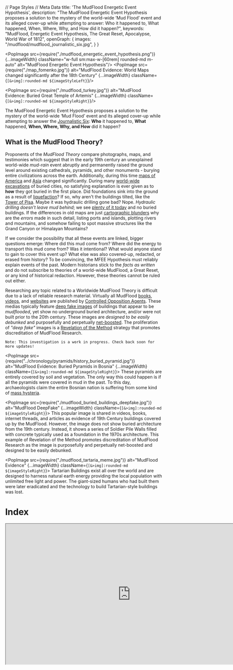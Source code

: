 // Page Styles
// Meta Data
    title: 'The MudFlood Energetic Event Hypothesis',
    description: "The MudFlood Energetic Event Hypothesis proposes a solution to the mystery of the world-wide ‘Mud Flood’ event and its alleged cover-up while attempting to answer: Who it happened to, What happened, When, Where, Why, and How did it happen?",
    keywords: "MudFlood, Energetic Event Hypothesis, The Great Reset, Apocalypse, World War of 1812",
    openGraph: {
        images: "/mudflood/mudflood_journalistic_six.jpg",
    }
}


<PopImage src={require("./mudflood_energetic_event_hypothesis.png")}
          {...imageWidth}
          className="w-full sm:max-w-[60rem] rounded-md m-auto"
          alt="MudFlood Energetic Event Hypothesis"/>
<PopImage src={require("./map_fomenko.jpg")}
          alt="MudFlood Evidence: World Maps changed significantly after the 18th Century"
          {...imageWidth}
          className={`[&>img]:rounded-md ${imageStyleLeft}`}/>

<PopImage src={require("./mudflood_turkey.jpg")}
          alt="MudFlood Evidence: Buried Great Temple of Artemis"
          {...imageWidth}
          className={`[&>img]:rounded-md ${imageStyleRight}`}/>

The MudFlood Energetic Event Hypothesis proposes a solution to the mystery of the world-wide ‘Mud Flood’ event and its
alleged cover-up while attempting to answer
the [Journalistic Six](https://www.sessionlab.com/methods/the-journalistic-six):
**Who** it happened to, **What** happened, **When, Where, Why, **and** How** did it happen?

## What is the MudFlood Theory?

Proponents of the *MudFlood Theory* compare photographs, maps, and testimonies which suggest that in the early 19th
century an unexplained world-wide *mud-rain* event abruptly and permanently raised the ground level around existing
cathedrals, pyramids, and other monuments - burying entire civilizations across the earth. Additionally, during this
time [maps of America](https://www.amazon.com/Issues-Maps-18th-century-History/dp/1549802968)
and [Asia](https://en.wikipedia.org/wiki/Tartary) changed significantly. During
many [world-wide excavations](https://www.sciencefocus.com/planet-earth/why-do-we-have-to-dig-so-deep-to-uncover-ancient-ruins/)
of buried cities, no satisfying explanation is ever given as to **how** they got buried in the first place.
Did foundations sink into the ground as a result of [liquefaction](https://www.scienceworld.ca/resource/liquefaction/)?
If
so, why aren't the buildings tilted, like the
[Tower of Pisa](https://www.history.com/news/why-does-the-leaning-tower-of-pisa-lean).
Maybe it was hydraulic drilling gone bad? Nope. *Hydraulic drilling doesn't leave mud behind*; we
see [plenty of it today](https://www.cbsnews.com/news/colorado-floods-spur-fracking-concerns/)
and no buried buildings. If the differences in old maps are
just [cartographic blunders](https://www.swanngalleries.com/news/maps-and-atlases/2015/05/a-famous-cartographic-blunder-the-island-of-california/)
why are the *errors* made in such detail, listing ports and islands, plotting rivers and mountains, and somehow failing
to spot massive structures like the Grand Canyon or Himalayan Mountains?

If we consider the possibility that all these events are linked, bigger questions emerge:
Where did this mud come from? Where did the energy to transport this mud come from? Was it
intentional? What would anyone stand to gain to cover this event up? What else was also covered-up, redacted, or erased
from history? To be convincing, the MFEE Hypothesis must reliably explain events of the past. Modern historians stick to
the *facts as written* and do not subscribe to theories of a world-wide MudFlood, a Great Reset, or any kind of
historical redaction. However, these theories cannot be ruled out either.

Researching any topic related to a Worldwide MudFlood Theory is difficult due to a lack of reliable research material.
Virtually all MudFlood
[books](https://www.amazon.com/gp/product/B07RV48YMN/ref=ppx_yo_dt_b_search_asin_title?ie=UTF8&psc=1),
[videos](https://www.youtube.com/watch?v=1dYfT2ccNNQ),
and [websites](https://stolenhistory.net/threads/mud-flood-dirt-rain-and-the-story-of-the-buried-buildings.25/)
are published by [Controlled Opposition Agents](https://www.quora.com/What-is-a-controlled-opposition).
These medias typically feature [deep fake images](https://en.wikipedia.org/wiki/Deepfake) of buildings that appear to be
*mudflooded*, yet show no underground buried architecture, and/or were not built prior to the 20th century.
These images are *designed to be easily debunked* and purposefully and
perpetually [net-boosted](https://www.meetcortex.com/blog/instagram-changes-algorithm-for-2018). The proliferation of
*"deep fake"* images is a [Revelation of the Method](https://www.counterpunch.org/2022/04/29/revelation-of-the-method/)
strategy that promotes discreditation of MudFlood Research.

```
Note: This investigation is a work in progress. Check back soon for more updates!
```

<PopImage src={require("../chronology/pyramids/history_buried_pyramid.jpg")}
          alt="MudFlood Evidence: Buried Pyramids in Bosnia"
          {...imageWidth}
          className={`[&>img]:rounded-md ${imageStyleRight}`}>
    These pyramids are entirely covered by soil and vegetation. The only way this could happen is if all the pyramids
    were
    covered in mud in the past. To this day, archaeologists claim the entire Bosnian nation is suffering from some kind
    of [mass hysteria](https://en.wikipedia.org/wiki/Bosnian_pyramid_claims).
</PopImage>

<PopImage src={require("./mudflood_buried_buildings_deepfake.jpg")}
          alt="MudFlood DeepFake"
          {...imageWidth}
          className={`[&>img]:rounded-md ${imageStyleRight}`}>
    This popular image is shared in videos, books, internet threads, and articles as evidence of 19th Century buildings
    covered up by the MudFlood.
    However, the image does not show buried architecture from the 19th century. Instead, it shows a series of
    Soldier Pile Walls filled with concrete typically used as a foundation in the 1970s architecture.
    This example of Revelation of the Method promotes discreditation of MudFlood Research as the image
    is purposefully and perpetually net-boosted and designed to be easily debunked.
</PopImage>

<PopImage src={require("./mudflood_tartaria_meme.jpg")}
          alt="MudFlood Evidence"
          {...imageWidth}
          className={`[&>img]:rounded-md ${imageStyleRight}`}>
    Tartarian Buildings exist all over the world and are designed to harness natural earth energy
    providing the local population with unlimited free light and power.
    The giant-sized humans who had built them were later eradicated and the technology to build Tartarian-style
    buildings
    was lost.
</PopImage>

<h1 className="no-index">Index</h1>
<DynamicIndex></DynamicIndex>

<iframe width="800" height="450" src="https://www.youtube.com/embed/1dYfT2ccNNQ"
        title="Exploring the MudFlood -- Autodidactic"
        allow="accelerometer; autoplay; clipboard-write; encrypted-media; gyroscope; picture-in-picture; web-share"
        allowFullScreen
        className="m-auto max-w-full"/>

# Hypothesis

<PopImage src={require("./blood_rain2.jpg")} alt="MudFlood Evidence: Bloodrain Paintings"
          {...imageWidth}
          className={`[&>img]:rounded-md ${imageStyleLeft}`}/>

The collection of memories known as the “MudFlood” may have come from a series of catastrophic events that occurred
after the World War of 1812 when strategic positions on the Earth were targeted by
large-scale [Directed Energy Weapons](https://en.wikipedia.org/wiki/Laser_weapon)
built by humans inhabiting the planet Mars. This assault
targeted [Napoleon’s Army](https://en.wikipedia.org/wiki/French_invasion_of_Russia#Losses)
as well as all French Colonies and Allies of
the [Jesuit Empire](https://en.wikipedia.org/wiki/Society_of_Jesus#Expansion). Also targeted was the Empire’s
old enemy - the recently fallen [Rus-Tartarian Empire](https://chronologia.org/en/how_it_was/08.html). This
attack resulted in
a [genocide of 75% of all life on Earth](https://www.amazon.com/Heaven-Bearers-Great-Reset-Flood/dp/B089M41X8R)
and allowed the humans on Mars to repopulate Earth cities, redact history, religion, science, and language, and impose a
system of control on the survivors that lasts to this day.

By discerning the complete scope of possibilities of a [redacted](https://en.wikipedia.org/wiki/Phantom_time_hypothesis)
human historical record - by identifying biases inscribed by those who would benefit from bias, then a singular,
eclectic world history should emerge, *linking events by causality*, telling us where we all came from and how things
may have led up to the disturbing MudFlood Event.

<PopImage src={require("./mudflood_buried_buildings7.jpg")} alt="MudFlood Evidence: Buried City Architecture"
          {...imageWidth}
          className={`[&>img]:rounded-md ${imageStyleRight}`}/>

# Dependent Proofs & Concepts

A typical [Conspiracy Theory](https://en.wikipedia.org/wiki/Conspiracy_theory), *a.k.a. A Canceling Hypothesis*, will
posit the _lack_ of proof supporting a theory as a conspiracy in itself. The MudFlood Energetic Event Hypothesis is not
a Conspiracy Theory, as it relies on well known and verifiable proofs, even if such evidence is considered “debunked” by
the *popular* science establishment who remains unwilling or unable to investigate these topics deductively to this day.

We start off this investigation with a simple Question: Why would somebody purposefully redact history? The answer is:
**The ability to redact the past gives people in the present control of the future.** Those who deprive us of the
lessons of our past, can force us to repeat our mistakes - War, Famine, and Genocide - benefiting from a predictable
outcome that leaves them in charge when the dust settles.

Deductive logic demands the consideration of all possibilities, and _any_ phenomena may have multiple possible
explanations. For example, a dendritic path carved by water can appear identical to one cut instantly by electricity in
the lab. A petrification of a tree or animal that appears to have occurred over millions or billions of years can also
be [reproduced instantaneously in a lab](https://www.electricuniverse.info/electrical-scarring/) by a focused high
amplitude electric discharge. Citing
the [consensus explanation](https://en.wikipedia.org/wiki/Scientific_consensus#Politicization_of_science) does not
“debunk” the alternate one.

Here are a list of **verifiable concepts** this hypothesis relies on:

## The Phantom Time Hypothesis

<PopImage src={require("./../chronology/fomenko_new_chronology.jpg")} alt="Phantom Time Hypothesis" width={450}
          height={300}
          {...imageWidth}
          className={`[&>img]:rounded-md ${imageStyleLeft}`}/>

by Heribert Illig was published in 1991 and asserted that the Anno Domini dating system was fabricated by Jesuits
retroactively adding in a ‘phantom’ millennium of a thousand years to the timeline starting in the special year of
*AD1053*. Numerous authors such as Immanuel Velikovsky and [Anatoly Fomenko](https://chronologia.org/en) have
academically challenged the chronology of Scaligarian history. Both Catholics like St Jerome and Protestants like Joseph
Scaliger are accused of opportunistically reappropriating actual African, Asian, and American history into a false
European history sometime within the last 500 years.

[Read Fomenko's *New Chronology*](https://chronologia.org/en/how_it_was/index.html)

The Rus-Horde Tartarian empire headquartered in the Kremlin, instead became the _Roman_ empire in Rome, Italy. The New
Testament was heavily redacted and translated from Cyrillic to Latin. In the 19th century, mass publication of holy
texts forced the Latin alphabet into indigenous languages worldwide. Eventually _Romance_ historians made the case that
Latin was the root of all language. The redaction of indigenous culture, science, history, medicine, and art into Latin
was remembered as The Renaissance. The memories world cataclysms became superstitious myths and religious prophecies.
The planet gods were forgotten, replaced by a new media-driven focus on Humanism, or as it’s known today, Communism.

But our shared human history is so spectacular that it’s not easy to invent a fake history to match. As the saying
goes _“You can’t make this stuff up”_. The 1995 movie The Usual Suspects demonstrates this concept - when covering up a
crime, the criminal will change the date of the events, the locations, even the names of the characters leaving the
causality of events intact. The worst crimes of history were pushed into deep antiquity or blamed on something else -
like a natural occurrence, or _terrorism_.

<PopImage src={require("./../cosmology/electric_universe/electric_universe.jpg")} alt="Electric Universe Theory"
          {...imageWidth}
          className={`[&>img]:rounded-md ${imageStyleRight}`}/>

## The Electric Universe Theory

suggests that plasma physics played a central role in the creation of our solar system (and all solar systems!),
illustrated by primordial electric-scaring seen across the surface of our Moon and Mars. The same types of
negative [electric-scarring]( https://www.youtube.com/watch?v=tRV1e5_tB6Y) also appears in a few locations on Earth,
like the Grand Canyon in Arizona, and may have been rendered not so long ago - during the 19th century MudFlood Event.
The Electric Universe Theory also provides a scientific foundation for the Hollow Earth, the Young Earth, as well as the
Expanding Earth Models and effectively retires Meteor Impact/Crater Theories like the Alvarez hypothesis, Ancient
Dinosaur Fossils, and Uniformitarian Theory at large. Nevertheless, our children are still exposed to one-sided
scientific propaganda depicting a dead, chaotic, and meaningless universe - where virtually nothing is possible.

EU Theory is also the founding explanation for Saturnian Cosmology, an alternative to those of Uniformitarian (NASA) and
Creationist models of the Universe. In Saturnian Cosmology the planets in our solar system were the Gods of old
polytheistic religions. They loomed closely in the Earth’s sky, clashed with each other, and raught devastating
cataclysms in primordial times resulting in the _encrypted_ mythical narrative we know
today.

[More about Electric Universe Theory](/cosmology/electric_universe)

## Human Activity on Mars

<PopImage src={require("./../mars/mars_life.jpg")} alt="Life on Mars"
          {...imageWidth}
          className={`[&>img]:rounded-md ${imageStyleLeft}`}/>

Martians have been described for centuries by religious authors such as Jesuit Athanasius Kircher who testified to
having visited each planet (even [inside the Sun!](https://www.youtube.com/watch?v=8RbXIMZmVv8)),
and [Creationist Emanuel Swedenborg](https://books.google.com/books?id=0wxOAQAAMAAJ&printsec=frontcover&source=gbs_ge_summary_r&cad=0#v=onepage&q&f=false)
inventor of [Uniformitarianism](https://www.britannica.com/science/uniformitarianism) (a century before
Hutton) and Nebular Accretion Theory in 1734 both still taught as fact in _secular_ schools today. The famous book
Gulliver's Travels by Jonathan Swift, categorized as fiction, described details of
the [Martian moons](https://www.daviddarling.info/encyclopedia/S/Swift.html) in 1727 a hundred
and fifty years before they were first discovered by Asaph Hall in 1877. Intelligent activity has been observed in
detail by early astronomers like Sir William Herschel who believed all our planets (including our Sun) were inhabited,
Giovanni Schiaparelli who saw man-made water channels on Mars, and of course Percival Lowell who in 1895 mapped out the
channels using a precision observatory he built in Flagstaff. At that same time, John Jacob Astor IV, 16 years before he
faked his own death on the Titanic, published testimony where he visited each planet, and yet again, traveled inside our
Sun.

<PopImage src={require("./../mars/mars_life2.jpg")} alt="Life on Mars"
          {...imageWidth}
          className={`[&>img]:rounded-md ${imageStyleRight}`}/>

If these narratives are considered redacted from their original versions and posited as fiction, the possibility emerges
of planet Mars as home to a break-away human civilization which has influenced Earthly affairs during the entirety of
our shared history. Earth and Mars share roughly 6000 years of recorded history, and during that time it is unlikely
that our inner-solar system affairs were exploited by any visiting lifeforms from other solar systems. The Saturnian
Golden Age was described as a time of high technology and advanced primordial life, so _any visiting aliens_ wouldn’t
have stood out back then.

<PopImage src={require("./../mars/predictive_programming_marvin.jpg")} alt="Predictive Programming: Mars Media"
          {...imageWidth}
          className={`[&>img]:rounded-md ${imageStyleLeft}`}/>


Even today, Martians may look considerably different from you and me, - maybe cold-blooded, having green, scaly, or even
mutated skin - but they are still _humans_, our brothers and sisters. Their different appearances from us on Earth are a
result of having survived the colder, harsher conditions within Mars and on its surface throughout antiquity. An
overabundance of ores like iron, platinum, titanium, palladium, and chromium gave the Martians an early technological
start. However, their lack of agrarian and prolific resources drove them to seek subjugation of humans on Earth in order
to extract those resources. This subjugation was achieved through the suppression and controlled release of religion and
technology throughout history. Advanced communication, Free Energy, anti-gravity, and advanced weaponry were invented on
Mars centuries before they appeared on Earth.

[More about life on Mars](/mars)

## Giants Roamed the Earth

<PopImage src={require("./../genocide/giants_faeries/giants_news.jpg")} alt="Giants roamed the earth"
          {...imageWidth}
          className={`[&>img]:rounded-md ${imageStyleRight}`}/>

In America, Europe, Africa, and Asia, the expurgation of our large-scale human brethren is today known as the
Smithsonian Cover Up. How did the Giants die? Why did the Giants die?
The [giant mounds](http://www.wisconsinmounds.com/DestroyedMounds.html) found all over America may not be
burial mounds as commonly thought, but instead may be the result of the MudFlood Energetic Event. During this event, the
Giants were wiped out by catastrophic electric discharges from the ground and atmosphere. The Giants were too large and
there was nowhere to hide. As they were struck down, their bones became instantaneously fossilized forming the burial
mounds. Petrification by electricity has been demonstrated in a laboratory by the Safire project. Dinosaur fossils
therefore may not be millions of years old, but misidentified Giant fossils created recently in the MudFlood Apocalypse.

<PopImage src={require("./../genocide/giants_faeries/genocide_giants9.jpg")} alt="Genocide of the Giants"
          {...imageWidth}
          className={`[&>img]:rounded-md ${imageStyleLeft}`}/>

To the Deep State, Giants of Earth represented one of the few remaining unconquered races, and an existential threat.
Therefore, the wiping out of the Giants was not an accident. The Smithsonian project began in 1846, systematically
destroying burial mounds across America, eliminating the evidence of the last civilization. What giant bones could not
be covered up were recategorized by the Natural History Museum as ancient dinosaur fossils. As a result of this cover
up, Historians have concluded that native Americans were of average human height and live in tents and caves on Stone
Age technology. They further insist that the many incredible Tartarian structures were built not by Americans but by
Europeans in the 18th century, who then abruptly lost the technology to build these structures entirely. A more
convincing explanation is that picturesque Tartarian structures were all built by Giants. Why else would so many of them
have Giant entrance doors?

[Read about the Smithsonian Coverup](https://www.elliottbaybook.com/book/9781591431718)

## The Deep State

<PopImage src={require("./../chronology/redacted.jpg")} alt="History was Redacted"
          {...imageWidth}
          className={`[&>img]:rounded-md ${imageStyleRight}`}/>

*Whom then are the beneficiaries of global conspiracy?*
Often in
a [controlled-opposition](https://markcrispinmiller.com/2020/12/what-is-controlled-opposition-read-this-then-look-around/)
environment, you'll find amateur conspiracy theorists railing against a particular race, religion, or creed.
You'll see conspirator accusations thrown at 'The British', 'The Jews', non-human ETs, dimensional demons, or even 'The
Devil' himself. It's important to understand the **Deep State** is loyal to no race, religion, or creed, but rather only
to their *family*.

<PopImage src={require("./../chronology/saturn/cosmic_mountain.jpg")} alt="Saturnian Cosmology: Cosmic Mountain"
          {...imageWidth}
          className={`[&>img]:rounded-md ${imageStyleLeft}`}/>

Atlantis represents the first human empire still remembered today. In Saturnian Cosmology, it was located on the highest
place in the collinear configuration where one could set foot - the north pole of Planet Mars. Atlantis was the center
of all knowledge in its time. When the collinear configuration (also known as the Tower of Babel) came apart, the Golden
Age ended violently. A new dark age of cataclysm would begin lasting thousands of years. The Atlanteans took the fall
hard, and in their desperation to maintain their proto-empire they hid knowledge and technology from the species,
burying themselves into the highest levels of human bureaucracy, and establishing a totalitarian world order we today
call the Deep State.

In time, the Deep State re-established its empire on Earth by convincing the survivors of the Dark Age that the
Saturnian creator of Earth was unhappy and was actively punishing its creation. The priests ordered metal idols crafted
of each of the Planet Gods. They had the idols placed inside pyramids built across the equatorial regions of the globe,
and using quantum telepathy, made these idols speak back to the people. What the slaves didn’t know was that the idols
were not actually deities or planets speaking to them, but humans inside of other Pyramids on Earth and on Mars. Using
this ploy, they indoctrinated more servants into Monotheism, luring them with the promise of food, safety, and
civilization.

[More: "Remembering the End of the World"](https://www.youtube.com/watch?v=t3SlCNDrSPQ)

<div style={{clear: 'both'}}></div>

### The Pyramidal Empire

<PopImage src={require("./../chronology/pyramids/pyramids_around_the_world.jpg")} alt="Atlantis"
          {...imageWidth}
          className="w-full sm:max-w-[60rem] rounded-md m-auto"/>
<PopImage src={require("./../chronology/saturn/cathoderal.jpg")} alt="Saturnian Cosmology: Cathoderal"
          {...imageWidth}
          className={`[&>img]:rounded-md ${imageStyleLeft}`}/>

This Pyramidal Empire was remembered as Ancient First Rome in the Nile Valley and in the Old Testament as the Egyptian,
Babylonian and Persian Empires. It existed for over a thousand years and eventually fell apart when a change in Earth’s
orbit shifted the equatorial climate of the region, creating the first deserts, eliminating the function of the Pyramids
and rendering them uninhabitable.

As a result, the upper class elite fled to central Europe, taking their slave religion with them, and established a
“Second Rome” in Istanbul, Turkey. Many black Egyptian slaves stayed behind to preserve the structures of the dissolved
Pyramidal Empire and maintain the Egyptian religion honoring the death of mythical creator god
Osiris.

[More: The Second Rome or the Romaic Tsar-Grad Empire](https://chronologia.org/en/how_it_was/02.html)

<PopImage src={require("./../mars/wotw/wotw_redaction_humans.jpg")} alt="Redacted Media: The War of the Worlds"
          {...imageWidth}
          className={`[&>img]:rounded-md ${imageStyleRight}`}/>

### Breakaway Civilization on Mars playing God on Earth

At the same time, humans who inhabit Mars became a break-away civilization, unable to travel to or communicate with the
Earth, and cut off from Earth resources. Becoming even more desperate, the Martians reinvented Atlantean technology to
survive and eventually drew plans to reestablish their empire on Earth. The invisible influence of the Deep State on
Mars and elsewhere would become mistaken as the will of a fictional invisible creator of the universe going by the name
Yahwey, ELOHIM “Creator, Mighty and Strong”, EL SHADDAI “God Almighty,”, ADONAI “My Lord”, or simply Ha-Shem (“The
Name”). This allowed the Deep State to communicate the will of God through cathedrals, telepaths, prophecy, visions, and
even special artifacts. Using its simulated God, the Deep State ordered humanity to commit endless religious warfare
against itself, dividing civilizations, and always benefiting from the conquest.

<PopImage src={require("./../conspiracy/vatican_suppressed_documents.jpg")} alt="Life on Mars"
          {...imageWidth}
          className={`[&>img]:rounded-md ${imageStyleLeft}`}/>

According to Fomenko’s New Chronology, the starting date for modern civilization, Year Zero, was shifted forward in time
to the special year of 1053 AD by the Roman Catholic Church. Originally, Year Zero marked the end of Earth’s formation
events and the beginning of modern civilization, stable calendars, travel, and communication. Today, the same Catholic
Church hoards these ancient artifacts of our shared history in
a [53 mile tunnel](https://www.history.com/news/step-into-the-vaticans-secret-archives) underneath Vatican City. Many
ancient sites are still buried from the MudFlood. Only in the last 30 years have enough new artifacts been found and
made available to the public allowing us to complete the story that was hidden.

## No Supernatural Influence

<PopImage src={require("./../cosmology/hollow_earth/flat_earth_controlled_opposition2.jpg")}
          alt="Controlled Opposition: Flat Earth"
          {...imageWidth}
          className={`[&>img]:rounded-md ${imageStyleRight}`}/>

We should only subscribe to scientific concepts that can be demonstrated *logically*, in a laboratory, or otherwise.
Real science is reproducible, reliable, and verifiable. For example, Saturnian Cosmology relies on the theoretical
foundation of the Electric Universe to correlate religious myths with interplanetary cataclysms seen in proximity
to the Earth by humanity. Mythical archetypes like the Thunderbolt of the Gods were then reproduced by the SAFIRE
project [in a laboratory](https://safireproject.com/project/genesis.html).

The word **God** comes from the word *good*, and **Devil** comes from the word *evil* - defined as the opposite of
anything good. Both good and evil are observed in nature and need no further influence. This hypothesis proposes that
the invisible ‘supreme being’ known as God is actually a human construct invented by the Deep State in ancient times,
and it benefited that same Deep State to keep up the divine charade this whole time. We are ruling out the influence of
invisible Gods, devils, bug-like / octopus-like / or otherwise repulsive-looking aliens, a Galactic Federation, a
‘matrix simulation’, 5th Dimension, Mandela effect, magic, prophecy, and time-travel.

[Flat Earth: Controlled Opposition or Psyop](https://flatearth.ws/controlled-opposition)

## Predictive Programming

<PopImage src={require("./../mars/predictive_programming_marvin.jpg")}
          alt="Predictive Programming in TV, Movies, Books, and Video Games"
          {...imageWidth}
          className={`[&>img]:rounded-md ${imageStyleLeft}`}/>
<PopImage src={require("./../conspiracy/revelation_of_method.jpg")}
          alt="Predictive Programming: Revelation of the Method"
          {...imageWidth}
          className={`[&>img]:rounded-md ${imageStyleRight}`}/>

The MFEE Hypothesis relies on the concept of *Predictive Programming* as a primer for navigating truth in the age of
disinformation. This theory (sometimes
called [Revelation of Method](https://exsplanet.blogspot.com/2009/12/revelation-of-method-predictive.html)) suggests
that Deep State agents deliberately leave hints of future events in popular fiction such as books, tv, movies, video
games, and news outlets. This is accomplished by the centralization of media, illustrated by Hollywood’s domination of
the world movie industry, and by categorizing something real as fiction, or something that isn’t real, as fact. The goal
of this method is to align public opinion with long term plans of the Deep State. Would-be dissenters of these plans
then tend to identify themselves early, allowing time for their opinions to be studied and an _official_
counter-narrative cultivated. This eventually leads to the public fighting each other and failing to find the real
culprit of their woes. [Michael A. Hoffman II](https://en.wikipedia.org/wiki/Michael_A._Hoffman_II) states:

> "The purpose behind the 'Revelation of the Method' is the implied consent of the populace. If no resistance is raised
> when they reveal the truth, the cryptocracy is free to continue to follow the satanic precept. 'DO WHAT THOU WILT IS
> THE WHOLE OF THE LAW.' In other words, when the cryptocracy reveals their evil manipulations and the MAJORITY of the
> people don't care, its checkmate."

# Causality

In journalism, students are taught to
answer [six key questions](https://www.sessionlab.com/methods/the-journalistic-six)
to allow the reader to approach a topic from various angles. Who, What, Where, When, How, and Why. Instead of
systematically dismissing mountains of testimony from our ancestors, as historians tend to do, lets **consider it** and
allow the hi-story to tell itself. We owe it to our *ancestors and our descendents both* to find the answers to these
questions.

<PopImage src={require("./mudflood_journalistic_six.jpg")}
          alt="MudFlood Energy Event Journalistic Six: Who What Where When How, and Why?"
          {...imageWidth}
          className="w-full sm:max-w-[60rem] rounded-md m-auto"/>

## What is the MFEE?

<PopImage src={require("./mudflood_buried_buildings.jpg")} alt="MudFlood Evidence: Buried & Shifted Statues"
          {...imageWidth}
          className={`[&>img]:rounded-md ${imageStyleLeft}`}/>

The *MudFlood Energetic Event Hypothesis* proposes that the unexplained MudFlood memories collected from around the
world starting in the early 19th century were caused by a single energetic calamity. This planet-scale energy coursed
across
the Earth’s surface, tearing it up and tossing matter miles into the air resulting in the destruction and re-shaping of
land masses and the covering up of cities across the planet with mud. Entire mountain ranges were pulled out of the
ground in dendritic patterns by positive electric discharge while negative discharge tore canyons out of the earth -
identical to the lightning scarring seen across the surface of Mars.

<PopImage src={require("./mudflood_burried_statues.jpg")} alt="MudFlood Evidence: Buried & Shifted Statues"
          {...imageWidth}
          className={`[&>img]:rounded-md ${imageStyleRight}`}/>

The emptied buildings of the “reset areas”, recently cleared of life, were then repopulated by orphan trains forming the
first cargo cults. Train tracks were promptly built across America, Europe, and Asia supplying humans and cargo.
Similarly, the first insane asylums were constructed across the world - everywhere the tracks led - with the purpose of
containing the memory of the Great Reset. Excavations of this buried world continued throughout the 19th and 20th
centuries, but instead of revealing the discoveries - they were surreptitiously kept secret, redacted, and even
out-right lied about. Of all the popular conspiracy theories that exist around the internet, the Mud Flood Energetic
Event stands out, opening eyes and blowing minds, and yet no hypothesis has been presented to explain _how_ it happened.

Deductively, such an event would have required a substantial release of energy to move trillions of tons of debris many
thousands of miles. We have to look for the source, because without the energy - there’s no MudFlood. For example, St.
Helens in 1980 erupted releasing 24 megatons of thermal energy resulting in 3 million cubic meters of volcanic mudflows
known as “lahars” being transported over 27 km. So,

## How did the MFEE Happen?

<PopImage src={require("./predictive_programming_simpsons_space_laser.jpg")}
          alt="Predictive Programming: Interplanetary Space Laser in The Simpsons"
          {...imageWidth}
          className={`[&>img]:rounded-md ${imageStyleRight}`}/>

The Mud Flood Energetic Event was caused by an interplanetary assault upon the Earth by humans who inhabit the planet
Mars. The method used to achieve this event was the construction of large-scale Directed Energy Weapons (DEW) on Mars
fired at Earth during opposition (a planetary alignment). These precision instruments of war devastating sovereign
kingdoms and airships, wiping out entire continents and islands. Locations that were not pre-selected for destruction
instead experienced heavy MudRains composed of the debris from the targeted regions, as well as catastrophic secondary
electric discharge.

After the DEWs heated the Earth’s surface enough to create a volcanic region known as the Ring of Fire, a secondary
negative discharge arced across America and Asia carving out such structures as the Grand Canyon and forming the tallest
mountain regions like Everest and the Colorado Rockies. This secondary discharge may have been unintentional as it added
a significant volume of material to the MudFlood Event that covered Eastern America and Western Europe. It also left
behind clues too big to be covered up.

The trigger for this event was the World War of 1812 when Napoleon’s army invaded the American-Syberian Rus-Horde Empire
from both East and West, burning down Roman-style architecture like the Kremlin and church that later became the
American White House. Officially, Napoleon’s nearly 600,000 person army was defeated in Syberia. In this hypothetical,
Napoleon’s invasion was successful, threatening hundreds of years of Deep State plans in less than a decade. This forced
the Deep State’s hand, requiring a correction of the most extreme nature - a cataclysmic reset of life on Earth. The
Deep State chose not to reveal itself or its technology in this event, knowing the survivors would defer to the church’s
conclusion - that the defeat of Napoleon was a divine intervention by an angry creator god.

<PopImage src={require("./../chronology/tartaria/tartarian_structures.jpg")} alt="MudFlood Evidence: Tartaria"
          {...imageWidth}
          className={`[&>img]:rounded-md ${imageStyleLeft}`}/>

## Where was the MFEE?

The primary target for this event was the new French Empire under Napoleon and its allies around the world. The
secondary target was the old enemy of the Deep State - the splintered Rus-Horde Empire which the west referred to as the
Great Tartary. The primary goal of this maximal damage campaign was to eliminate all temporal resistance to the Deep
State’s plans and prevent a human empire from ever reorganizing on Earth again. The secondary goal was to preserve the
churches and mosques of the Rus-Horde Empire, stealing its history, redacting its indigenous Hoardian languages into
Latin Root, splintering it’s religious icons, and rebranding it as the “Holy” Roman Empire.

<PopImage src={require("./secondary_negative_discharge.jpg")} alt="MudFlood Evidence: Secondary Negative Discharge"
          {...imageWidth}
          className={`[&>img]:rounded-md ${imageStyleRight}`}/>

The Rus-Horde Empire broke up in 1775 as a result of the defeat of Siberian war chief Pugachev by Russian General
Alexander Suvorov in the Cossack Rebellion. Up until that point, Tartarian vassal states spanned every continent. Now
these states would fall under the influence of the new Latin Empire. Those who resisted the church edict were eliminated
and their descendants enslaved. The mythical Kingdoms of the Pacific Islands were systematically annihilated -
electrically machined into lifeless atolls. Fortresses as far north as Scotland were annihilated leaving behind melted
ruins. The Giants of western America and eastern Eurasia were eradicated leaving behind hundreds of thousands of
[burial mounds](http://www.wisconsinmounds.com/DestroyedMounds.html). Land masses like Zelandia, Lemuria, and the Bering
Land Bridge were procedurally carved out using a negative
discharge leaving submerged continents. Mesas, never before seen on Earth, formed across Western America, North Africa,
and the Middle East. Mountains melted in Australia. Alchemic electrical scarring left painted rainbow canyons in China
and Tibet. Many Tartarian cathedrals like in St Petersburg and Salt Lake City harnessed the electric onslaught and
survived.

<PopImage src={require("./grand_canyon_criscross_lightning_scar.jpg")}
          alt="MudFlood Evidence: Grand Canyon CrisCross Scaring"
          {...imageWidth}
          className={`[&>img]:rounded-md ${imageStyleLeft}`}/>

The American west coasts were hit by an uncontrollable secondary negative electric discharge that arced across the
continent leaving behind a snaking electric scar over a thousand miles long - forming the Colorado River. In the dry
desert region the discharge became so large in amplitude that it tore into the Earth creating the Grand Canyon and the
Great Basin. Such dendritic scarring and incredible red rock formations like this are found nowhere else on Earth; yet
are seen across the surface of Mars - a planet which experienced intense negative electric discharge in the distant
past. Andrew Hall describes how electric discharges sculpted the american SouthWest:


> “... the land was zapped, carved and seared by electrical storms that could have happened last year, so fresh looked
> the marks of evidence."_


As the wreckage from these land masses filled the earth’s atmosphere and moved further away from the targeted zones,
this debris cooled and fell to Earth as “Mud”. Western Europe and Eastern America were hit by Mudfloods. Online today,
one can find many pictures of Tartarian buildings in America, Europe where the earth level has risen significantly above
the ground floor with no explanation given. Also one can find various paintings of an event where reddish mud known as
“BloodRain” fell from the sky.

<div className={`${imageStyleRight} text-justify`}>
    <iframe title="MudFlood Evidence: Secondary Negative Discharge" width="560" height="250"
            src="https://video.paradigmthreat.net/videos/embed/a6ee4145-ffe0-4db4-9641-076e41b5e347"
            sandbox="allow-same-origin allow-scripts allow-popups"
            className="m-auto w-full"/>
    MudFlood Evidence: Secondary Negative Discharge
</div>

## Why did the MFEE happen?

```
Note: This investigation is a work in progress. Check back soon for more updates!
```

<div className={`${imageStyleRight} text-justify`}>
    <PopImage
      {...imageWidth}
      src={require("./napoleon_defaced_sphinx.jpg")} className="rounded-md"
              alt="Anatoly Timofeevich Fomenko - a Russian historical theorist, mathematician, and professor"/>
    MudFlood Evidence:
    The Sphinx, a well-known MudFlood Structure, was buried up to its head in sand until archaeologists excavated it.
    The original Sphinx was OSIRIS, the *Tri-Form God* representing the planet Saturn, with Venus for a nose and Mars as
    an
    elongated beard. In Egyptian Mythology, during the Exodus, OSIRIS fell apart into separate pieces. The Jesuits
    rebuilt
    the sphinx representing the RESURRECTION of Osiris, and the return of the pyramidal slave empire. The Egyptian
    population thus fell under the rule of the Jesuits...

    In 1801, by ripping off the nose and beard, Napoleon's army had defaced the Sphinx demonstrating to the Egyptians
    that
    their ancient God OSIRIS had not returned and that the Jesuits spoke for no Gods.
</div>

<PopImage src={require("./napoleon_in_burning_moscow_-_Adam_Albrecht_(1841).jpg")} alt="War of 1812"
          {...imageWidth}
          className={`[&>img]:rounded-md ${imageStyleLeft}`}/>

By 1812, Napoleon had invaded Moscow with an army of half a million soldiers and burned the Kremlin to the ground,
ending the christian european schism over Jerusalem. At the exact same time, his army in America invaded the Colonies
and burned the White House to the ground reversing the American Revolution and ending the slave trade. Napoleon had not
only liberated Europe and Asia, but America as well. The official story is that the British burned the White House in a
sea-based assault, but in 1812 England was still a vassal state of the failing Rus-Horde Empire and would have had no
interest in destroying their own colonies’ churches. Instead, Napoleon’s army attacked from the Louisiana territory,
traversing through American lands forbidden to the English and Spanish. Napoleon had convinced the Native Americans to
let the French soldiers pass through their lands and attack an enemy. Why would the American Giants agree to such a
thing? Because they remembered the Church’s
[*Requerimiento of 1513*](https://en.wikipedia.org/wiki/Spanish_Requirement_of_1513) outlining the native’s choice -
slavery and annihilation - threatening their families with subjection to the “yoke and obedience of the Church and of
their Highnesses”. They also remembered efforts by the *Rus-Horde Empire* to impose taxation and usury upon American
lands leading up to the Townshend Acts of 1767 and the Boston Tea Party of 1773 when Mohawk Giants tossed 342 chests of
tea into the harbor in protest. Napoleon had offered the Americans a much better option - a Republic, like France had.
But to do that, he’d have to win the war. With the Americans on Napoleon’s side it seemed nothing but a Divine
Intervention would preempt Napoleon’s victory and the Deep State’s destruction.

## Who caused the MFEE?

<PopImage src={require("./1557_lycosthenes_rain_of_stones_meteorite.jpg")} alt="MudFlood Evidence: A deadly rain of stones. Woodcut with
early handcolouring from Conrad Lycosthenes' (Chronicle of Prodigies and Omens) - 'Prodigiorum ac Ostentorum Chronicon'
Published Hendricus Petri, Basel, allegedly 1557. This image appears to show a shower of meteorites - Lycosthenes notes
they are **stones** and not hail."
          {...imageWidth}
          className={`[&>img]:rounded-md ${imageStyleRight}`}/>

The entity known as the Deep State is as old as humanity itself and is located in all the secret places of the Earth, as
well as places we were told Humans cannot live, like on planet Mars. In their desperation to stop Napoleon, they
employed use of large-scale DEWs on Mars that would become the instrument that reversed the victories of the Napoleonic
wars, annihilating his army along with the infrastructure of the French Empire and its allies. Between 1812 and 1860,
the Mars DEWs eliminated all threats to the Deep State on Earth and set the stage for a reset of history. By doing it
this way, the Deep State covered up it’s own involvement while striking the fear of God into the survivors who had
little choice but to accept the Church’s conclusion - that Napoleon’s defeat was Divine Retribution by God.

<PopImage src={require("./1844_blood_rain.jpg")} alt="MudFlood Evidence: Buried Cities"
          {...imageWidth}
          className={`[&>img]:rounded-md ${imageStyleLeft}`}/>

During the 40+ years of the MudFlood Event, the Earth became an unlivable desert. If the Deep State was the cause of the
MudFlood, then they were in a unique position to become the saviors of humanity as life on earth began to die at
increasing rates. Playing God, the Deep State chose a new set of Israelites to survive the apocalypse. Israelite means -
**one who wrestles with God**. These “chosen” humans were kept alive via cargo (or “mana”) from a mysterious supplier
that
posed itself as the Creator God of the Universe. Eventually, this same God offers the Israelits a slave contract known
as *The Mosaic Covenent* or *“10 Commandments”* and promises if they live by the contract, that they will be delivered
to a
promised land. So, after surviving the **40+ years wandering the MudFlooded Earth desert**, this “God” delivers each
Israelite group to the relative ‘Promised Land’, as promised! Those Israelites who disobeyed God’s command quickly
perished, either denied cargo and starved, or were slaughtered by their peers in an attempt to appease *God’s wrath*.
Events of the Mudflood were then further redacted into the ‘Old Testament’, merged with ancient stories, and mass
distributed.

<PopImage src={require("./YorkRetreat.jpg")} alt="MudFlood Evidence: *The York Retreat* Insane Asylum"
          {...imageWidth}
          className={`[&>img]:rounded-md ${imageStyleRight}`}/>

With the defeat of Napoleon came another **Great Reset** and a return of Babylonian-style Deep
State ruler-ship - everything the French revolution stood against: Slavery and debt prisons. Usury and taxes.
Secret Societies. Bloodline Aristocracies. Forced mass worship and labor.
[Pledges of Allegiance](https://www.ushistory.org/documents/pledge.htm).
[False Flag Terrorism](https://en.wikipedia.org/wiki/Reign_of_Terror).
Endless Wars. Genocide & Population control. Planned obsolescence, famine, & scarcity.
Pandora's Box was opened once again.

The Deep State would continue covering up its tracks by re-classifying all threatening literature as
*“Fantasy” or “Science Fiction"*. All references to advanced technology or life on Mars would become suppressed - unless
it was categorized as fiction. Those who resisted the Reset disappeared into new or converted insane asylums across the
planet. In North America, large-scale asylums were constructed and maintained in Baltimore, New Orleans, Madison N.J.,
and New York and run by the government with a heavy church involvement. Sometimes the asylums were built and maintained
directly by the regional church, like the York Retreat run by Quakers. Under the guise of mental health, patients who
remembered the pre-MudFlood world were sequestered, tortured, left to rot to death in small cells. Patients were
referred to as [*lunatics*](https://en.wikipedia.org/wiki/Lunatic).

## When was the MFEE?

<PopImage src={require("./map_california_island.jpg")}
          alt="MudFlood Evidence: California as an Island, and No Grand Canyon!"
          {...imageWidth}
          className={`[&>img]:rounded-md ${imageStyleLeft}`}/>

Most MudFlood researchers will place the event in the early 19th century where we find an abundance of photos of “reset
cities” cleared of life, and Tartarian buildings and other monuments buried stories into the ground. There are also
quite a few world maps dated before the 19th century which differ significantly from later maps. For example, in North
America the state of California appeared as an island larger than the United Kingdom. There is no sign of the Grand
Canyon, or the 1400 mile Colorado River. In old maps of Hindustan, the tributaries of the Ganges are significantly
different, and there is no sign of the 1500 mile Himalayan Mountain range. Russia released maps from their historical
archives of a vast Tartarian empire in Siberia in 2014, in response to a coup in Ukraine. In maps of Tartaria, again
there’s no Himalayan mountains, Tibetan Plateau, or Great Wall of China. The land was inhabited, decorated with a
majestic balance of water, trees, and natural boundaries - nothing like the uninhabitable wasteland we know today as
Siberia. The dating of early photos and old maps suggest the likelihood that the Reset was triggered early in the 19th
century. But in what year?

<PopImage src={require("./map_1812_war.jpg")} alt="MudFlood Evidence: World War of 1812"
          {...imageWidth}
          className={`[&>img]:rounded-md ${imageStyleRight}`}/>

The most significant recorded event to occur in the 19th century was the War of 1812. Modern historians split it into 2
wars; one between the British ‘empire’ and their American colonies, and another between the French and Russian Empires.
However, the Kingdom of France had been involved in the Colony wars since 1682 and were still just as involved in 1812.
Similarly, on the European front, England joined forces with Russia against France in the 1809 War of the Fifth
Coalition.


<PopImage src={require("./map_1812_napoleon_defeat.jpg")} alt="MudFlood Evidence: Napoleon's Unexplainable Defeat"
          {...imageWidth}
          className={`[&>img]:rounded-md ${imageStyleLeft}`}/>

The World War of 1812 split the world in half and battle was joined in every continent. Napoleon’s advanced army failed
to occupy Russia and retreated in defeat, losing half a million soldiers in the process, all the while rarely engaging
the inferior Russian forces. Decades after the war, French investigators like Charles Joseph Minard would attempt to
explain the unprecedented losses mathematically, insisting that over 400 thousand soldiers were lost due to starvation,
disease, and desertions. Curiously only 30k soldiers are said to have died in an actual battle, and there was only one
battle - at [Borodino](https://en.wikipedia.org/wiki/Battle_of_Borodino). Modern historians attribute this historic
military failure to extreme negligence and a hypothetical Napoleon “complex”. This mundane contradictory explanation was
inscribed by the victorious [Sixth Coalition](https://en.wikipedia.org/wiki/War_of_the_Sixth_Coalition) and fails to
take into account a great deal of 19th century testimony following the war.

<PopImage src={require("./blood_rain_priest_1888.jpg")} alt="MudFlood Event: BloodRain & Priest
A Jesuit Priest takes advantage of the frightened and confused population as the MudRain pours

                                                                                                                                                                                                    ## `“God is punishing you”`

"
          {...imageWidth}
          className={`[&>img]:rounded-md ${imageStyleRight}`}/>

For example, the 1812 Overture, which was written in 1880 under Tsarist orders, gives us clues as to how the 1812 war
was really won. The lyrics go:

    “Mighty Lord, preserve us from jeopardy. Take Thee now our faith and loud crying in penitence. ... And to our land bring peace”

Tchaikovsky notoriously hated the 1812 Overture - likely resenting the Theonationalistic subject matter. Similar lyrics
can be found in European national anthems. From 1816 to 1833, the Russian Imperial Anthem lyrics beseech God to “Save
the Czar”. Throughout the 19th century British, Prussian, Saxony and Bavarian National Anthems stated: “God Save the
King/Queen” depending on the gender of the current monarch. Why do so many European countries have identical anthems
imploring a divine influence to intervene in times of trouble. Because the victory over Napoleon in the war of 1812 was
remembered as a “divine“ intervention.

## Conclusion

<PopImage src={require("./napoleon_burning_of_washington_1812.jpg")}
          alt="MudFlood Evidence: Napoleon Burn Washington Church to the ground"
          {...imageWidth}
          className={`[&>img]:rounded-md ${imageStyleRight}`}/>

Religion [always plays a part in war](https://henrich.fas.harvard.edu/files/henrich/files/henrich_et_al-2019-nature_human_behaviour.pdf)
and clearly played a significant role in the 1812 War, therefore we can assume historians are biased when it comes to
answering _who_ burned down all the churches, and most importantly _why_. They will insist that Tsar Alexander I ordered
his most holy and ancient Russian temple - the Kremlin - to be destroyed so that it wouldn’t be destroyed by the French.
This of course makes no sense. After Napoleon's defeat in Russian, Tsar Alexander I issued Shishkov's
famous [manifesto](https://en.wikipedia.org/wiki/Alexander_Shishkov) which stated:

> In this deed we recognize Divine Providence itself. We will learn from this great and terrible example to be the mild
> and humble executor of the laws and will of God, not like those who have fallen away from the faith, those desecrators
> of the temples of God.

By *Fallen Desecrators of God’s Temple*, the Tsar was referring to Napoleon’s Army who, inspired by the anti-clerical
French Revolution, **won the world war of 1812** burning down every church they encountered. The Great Reset and
MudFlood Event of the 19th century allowed historians to redact human history concealing Napoleon’s victory. They
deliberately hid the fact that the anti-theistic French army had burned down both the Kremlin and White House churches
in continuity with the events of
the [French Revolution.](https://www.history.com/news/notre-dame-fire-french-revolution)
Napoleon’s goal was to eliminate the bureaucratic authority of the Catholic, Protestant, and Greek Orthodox Churches,
which controlled all world governments. By burning the churches and temples, the
slow-and-go [Jesuit plan for world domination](https://brill.com/view/journals/jjs/5/1/article-p33_33.xml?language=en)
had been foiled at the highest levels, turned on itself, freeing the Earth from
the [yoke](https://en.wikipedia.org/wiki/Spanish_Requirement_of_1513#Text)
of [centralized religion](https://en.wikipedia.org/wiki/Organized_religion).

The Deep State knew that if they exposed their technology to reverse the achievements of the Napoleonic wars, it would
be only a matter of time until their clandestine ruler-ship would be exposed and then lost completely. To reassert
control of the religions of Earth, while continuing to hide their existence, they needed everyone to be convinced that
Napoleon’s alliance was defeated by God.

# Timeline

[See Timeline Reconstruction](/chronology)

# After the MF

1. Cargo cults
 1. [https://www.youtube.com/watch?v=5-B53mX4PL8](https://www.youtube.com/watch?v=5-B53mX4PL8)
 2. [https://youtu.be/_FSS4ZQZM5M?t=385](https://youtu.be/_FSS4ZQZM5M?t=385)
2. Scorched / Uninhabitable Terrain
 1. India and China (Tibetan Peninsula)
 2. Siberia
 3. Cities built on fault lines, near volcanoes, and in tsunami zones.
 1. Venice
 2. [Salt Lake](https://www.sltrib.com/news/environment/2021/11/22/great-salt-lake-is)
3. Current world map
4. Science “Fiction”
5. Miniature
DEWs [https://www.cnn.com/2021/04/29/politics/us-investigating-mysterious-directed-energy-attack-white-house/index.html](https://www.cnn.com/2021/04/29/politics/us-investigating-mysterious-directed-energy-attack-white-house/index.html)
[https://www.rt.com/usa/522642-senate-intelligence-havana-syndrome-attacks/](https://www.rt.com/usa/522642-senate-intelligence-havana-syndrome-attacks/)

# Inductive Proof of a world-wide MudFlood Event

## Windows Buried and converted to doors

1. Doors and Windows that lead nowhere
2. [https://youtu.be/DP0qV2DN3mo?t=292](https://youtu.be/DP0qV2DN3mo?t=292)
3. Very high mud flows in kansas city [https://youtu.be/N-c7vfg48sY?t=1090](https://youtu.be/N-c7vfg48sY?t=1090)
4. Very buried spire cathedral in Salt lake City
5. [Brick Buildings](https://www.youtube.com/watch?v=JV5g4jHf3OY)
before [Factories](https://www.youtube.com/watch?v=Uss5n0v-AOw)
6. Only roofs being repaired in photos [https://youtu.be/N-c7vfg48sY?t=1829](https://youtu.be/N-c7vfg48sY?t=1829)
7. White house and US Capitol do not appear to have a mud layer
8. Bosnian Pyramids (and some cathedrals) are still covered in soil and vegetation.

## Reset buildings have same architecture between Europe, Asia, and America

8. [https://youtu.be/N-c7vfg48sY?t=1900](https://youtu.be/N-c7vfg48sY?t=1900)

# Inductive Proof of interplanetary DEW

## Testimony of apocalyptic comet

1. [December 16, 1811, Caracas, Venezuela was also destroyed](https://archaeologica.org/forum/viewtopic.php?t=3796).
Find accounts of the many disasters associated with the close passing of a comet at “Travels to the equinoctial
regions of America”, chapter 14, by Alexander Von Humboldt, as this was more than seismic activity throughout the
central United States but was a global catastrophe.

## Cultural testimony

1. Book of Mormon \
Salt Lake City Temple survived the MudFlood covered very
high [https://www.youtube.com/watch?v=eViJmOFjxN8](https://www.youtube.com/watch?v=eViJmOFjxN8) \
Electric scaring stretches from Grand Canyon to Salt Lake City but the Temple survived centering on Lake Powell
2. Navajo testimony - Some Navajo traditionalists argue Shiprock is the work of the ‘Star People.’
3. The Nakba & Palestine
 1. Europeans didn’t reach Palestine until Napoleon 1799
 2. Old Maps of Jerusalem in Istanbul
 1. Wrong orientation. Wrong seas.
 3. Palestine unsuitable for holy city. Was a small village of cuds
4. David vs Goliath story
 4. Modern biblical narrative invented under Louis XVI
5. Tsar’s Testimony (not a divine intervention)
6. Suppressed Pirates of the Pacific
 5. https://listverse.com/2015/09/05/10-brave-and-bloodthirsty-pirates-of-the-pacific/

## Return of Slavery

1. [The MAAFA](http://nationaljuneteenth.com/Maafa.html) is a Kiswahili term for "terrible occurrence" or "great
disaster". It refers to the Black Holocaust when millions of Africans died allegedly during the journey of captivity
from the west coast of Africa to the shores of America. This memory may instead be the world war of 1812 and the
subsequent return of slavery afterwards. French Race Census became illegal starting FR of 1789. Revolution concepts
like universal suffrage, abolition of slavery, and citizenship promoted Afro-French immigration. Thomas-Alexandre
Dumas became France’s first black general in 1793.  \
Between 1807 and 1860, the Royal Navy's ‘suppression’ Squadron seized thousands of free ships of the Atlantic and
Pacific oceans and sold them (slavery was banned) to the Portuguese-run TransAtlantic Slave Trade. During this time,
the British navy relocated 150,000 Africans from the French empire to the British colony of Sierra Leone to work in
Sugar Plantations.
2. Michael Mann, basing his figures on those provided by Justin McCarthy, states that between 1821 and 1922, a large
number of Muslims were expelled from Southeast Europe as Bulgaria, Greece and Serbia declared independence. Mann
describes these events as "murderous ethnic cleansing on a stupendous scale not previously seen in Europe".

## Negative Lightning scar

<PopImage src={require("./melted_rocks_utah.jpg")} alt="MudFlood Evidence: Melted Rocks in Utah
are said to have been caused by millions of years of erosion  
but may instead have been **actually melted** by electric discharge strikes
during the MudFlood Energy Event
"
          {...imageWidth}
          className={`[&>img]:rounded-md ${imageStyleRight}`}/>

1. Not Intentional
 1. Secondary reaction caused by [Lorentz Force](https://en.wikipedia.org/wiki/Lorentz_force)
2. Circular - Negative, Snaking - Positive
3. [Shape of laser ](https://youtu.be/tRV1e5_tB6Y?list=PLwOAYhBuU3UfvhvcT1lZA6KbSdh0K2EpH&t=4237)
4. Grand canyon
 2. No fly zone
 3. No history prior to
1776 [https://en.wikipedia.org/wiki/History_of_the_Grand_Canyon_area#Spanish](https://en.wikipedia.org/wiki/History_of_the_Grand_Canyon_area#Spanish)
 4. Not appearing on old maps i.e. 1688
 5. Rio Grande dried up 1890
 1. Water was redirected west through Grand Junction creating the ‘Colorado River’
 6. Local population redacted into ‘Sinagua’ (without water) and ‘Hopi’ (obedient). Montezuma’s Castle may be fake, (
which is harder to prove)
 7. TODO: [https://youtu.be/ZZB4-JEU-eQ?t=85](https://youtu.be/ZZB4-JEU-eQ?t=85)
5. Lake Mead
 8. Formed by the Hoover Dam on September 30, 1935
6. Lake Powell
 9. created 1972, feeds Grand Canyon
7. Other scaring
 10. Colca & Cotahuasi Canyon, Peru
 11. Fish River Canyon, Namibia
8. Rain covers up old scars. Desert preservesPositive Lightning Scars
9. Sand Deserts and Dunes result of negative scaring
 12. from the MudFlood?
 13. Found on Mars
 14. The majority of the sandy shorelines in marine protected areas are eroding, raising cause for serious concern
 15. Waikiki has seen so much erosion that over the past century they have had to import sand. taking sand from the
beach is now illegal in Hawaii
 16. Alternate Theories
2. Old Seabed
3. weathering bedrock
4. River rocks
10. Mesas and Melted Mountains
17. Yet Shiprock itself, and a number of similar formations are well removed from those volcanic fields, standing
alone on the high desert plains. They are attributed to an ancient volcanic complex called the Navajo Volcanic
Field but are not surrounded by lava flows, ash deposits, or any other features provably volcanic in origin
18. Mars mesa and knobs are separated by flat lying lowlands. They are thought to form from ice-facilitated mass
wasting processes from ground or atmospheric sources
11. [India Map](https://www.raremaps.com/gallery/detail/62761/asiae-novissima-tabula-de-jode) Changed
19. River changed direction
20. No Himilayan Mountains
21. No Ganges River (3rd largest river on Earth)
22. [Another Map](https://www.raremaps.com/gallery/detail/65841/asia-partium-orbis-maxima-de-jode) with no Ganges
river or Himilayans
23. Largest rivers no longer end at Gulf of Kutch

## Positive Scaring - Colorado Rocky Mountains

1. Normal mountains formed by ‘arc blast’ planet-sized sonic waves, and have erosion.
2. [Colorado Plateau](https://www.youtube.com/watch?v=ZZB4-JEU-eQ)
3. Pyramids
 1. derived from the Greek 'pyramis' (cf. 'pyros')
 2. Positive lightning scarring regions
4. Palestine
 3. Conflicting Maps of Palestine
 1. before 19th century, maps of Jerusalem in Istanbul
 2. Many copies of Giacomo Gastaldi's highly influential map of 1559 shows Jerusalem in Palestine.
 1. [Antwerp 1619](https://www.raremaps.com/gallery/detail/56444/typus-chorographicus-celebrium-locorum-in-regno-iudae-et-is-ortelius)
showing Jesus, Masada, Jerusalem
 2. Paris in 1707
 3. Napoleon’s troops reported Red Sea was at least 30 feet higher than the Mediterranean and would cause
flooding of the nile. \
[French](https://www.history.com/news/9-fascinating-facts-about-the-suez-canal) wanted to improve shipping (
Statue of Liberty). British wanted to prevent. \
Built by machine, Suez flooded the Nile starting 1869
until [1970](https://en.wikipedia.org/wiki/Flooding_of_the_Nile). \
Nile is only river flowing north in the world, but it also flows south in Sudan for 200 miles.
 4. Masada - mesa
 4. Also ‘Massah’ means ‘Testing’.
 5. Jerusalem Mudflood - “In recent months remains of an impressive building from the Hasmonean period (second
century BCE) are being unearthed in excavations the Israel Antiquities Authority is directing in the Givati
parking lot, located in the City of David in the Walls Around Jerusalem National
Park. [https://www.biblewalks.com/Givati](https://www.biblewalks.com/Givati)
 6. The older hypothesis is that the Dead Sea lies in a true rift zone, an extension of the Red Sea Rift, or even of
the Great Rift Valley of eastern Africa. A more recent hypothesis is that the Dead Sea basin is a consequence of
a "step-over" discontinuity along the Dead Sea Transform, creating an extension of the crust with consequent
subsidence.
 5. Appears in fake older maps
5. Melted Buildings
 7. [https://www.youtube.com/watch?v=hV6VloeMypk&list=UUIZoTgebXiFVoyqnXyS7GoA&index=31](https://www.youtube.com/watch?v=hV6VloeMypk&list=UUIZoTgebXiFVoyqnXyS7GoA&index=31)
 8. Melted mortar around bricks - ‘brick drops’
 9. Vitrified fortress of Scotland
 6. [https://youtu.be/hV6VloeMypk?list=UUIZoTgebXiFVoyqnXyS7GoA&t=1564](https://youtu.be/hV6VloeMypk?list=UUIZoTgebXiFVoyqnXyS7GoA&t=1564)
 10. Suomenlinna Fortress of Finland
6. Asia
 11. No Himilaya Mountains. River used to
be [different](https://www.raremaps.com/gallery/detail/62761/asiae-novissima-tabula-de-jode)
 12. Great Wall built on positive scars
7. None of the Europeans who visited China or Mongolia in the 13th and 14th centuries, such as Giovanni da Pian
del Carpine, William of Rubruck, Marco Polo, Odoric of Pordenone and Giovanni de' Marignolli, mentioned the
Great Wall.
8. While portions north of Beijing and near tourist centers have been preserved and even extensively renovated,
in many other locations the wall is in disrepair. The wall sometimes provided a source of stones to build
houses and roads

## End of Piracy

1. European and American piracy ended between 1710 and 1730, but the prosperity of the Barbary pirates continued until
the early 19th century.
2. Asian Pirates in the 18th and 19th century
 1. [https://en.wikipedia.org/wiki/Zheng_Yi_Sao](https://en.wikipedia.org/wiki/Zheng_Yi_Sao)
 2.
3. No Pacific maps prior to 19th century
 3. Except one german map with no date on it
 4. And Magellan who is fake
 1. Magellanomania is a code word for ‘circumnavigation’.
 2. Crossing the Pirate-owned Pacific Ocean was ‘certain death’ in Magellan’s time 16th century.
 3. [https://galkovsky.livejournal.com/60793.html](https://galkovsky.livejournal.com/60793.html)

## Continental Changes

1. Island of California?
 1. North region incognita (Spanish for ‘unknown’)
2. Break up of Mu
 2. Not a continent, a collection of Pacific Ocean ‘free lands’ that became classified. The British received them
only in the middle of the 18th century, after the capture of Manila as part of the Seven Years War.
 3. Expanding Earth model shows huge ocean in Pacific
 4. French Indochina, French Polynesia, and other Pacific “Pirate” Islands may have been targeted by the DEW for
being allies with N
 5. lemur fossils being found in both Madagascar and India, but not in Africa or the Middle East
3. Marshall Islands
 6. sunken ships sent to the bottom of the lagoon by the tests in 1946 and the gigantic Bravo crater. Equivalent to
7,000 times the force of the Hiroshima bomb
4. Ring of Fire
 7. Caused Secondary Positive Discharge after Primary Pacific Ocean Negative Discharge
 8. Estimated 75 thousand volcanoes larger than half a mile in high in the Pacific Ocean
 9. Over 450 volcanoes — 75% of Earth's volcanoes — are located along the Ring of Fire
5. Alaska
 10. no map history prior to 1774
 11. 1774 map looks very different
6. Australia & Zealandia
 12. Incognita
7. Antarctica
 13. still completely undiscovered and unknown in the middle of the 18th century. Hard to reach
8. [Treaty of Paris](https://en.wikipedia.org/wiki/Treaty_of_Paris_(1783)#:~:text=The%20actual%20geography%20of%20North,a%20northern%20boundary%20for%20Florida.)
 14. “The actual geography of North America turned out not to match the details used in the treaty”

## Processing of earth material

1. Sky falling paintings
 1. Multiple Sun lasers attacking
2. Bloodrains

## Known Events and dates

1. 1801 Hualalai eruption http://don-lindsay-archive.org/creation/hawaii.html
2. 1808-12-4 volcanic winter
3. 1812 New Madrid Earthquakes
4. 1815 Tambora eruption 7VEI 92.000 victims locally
5. 1845 The potato famine in Ireland had sent more than fifty thousand Irish to New York by 1847
6. 1883 Krakatau 6VEI
7. 1888 Great Blizzard https://en.wikipedia.org/wiki/Great_Blizzard_of_1888
8. 1908 Tunguska electric explosion
9. 1930 Dust bowl kill 7k people https://www.denverpost.com/2011/05/12/when-deadly-dirt-devastated-the-southern-plains/
10. 1938 Unknown light phenomenon covers
Europe [https://www.bluearmy.com/an-unknown-light-in-1938-demands-our-attention-even-today/](https://www.bluearmy.com/an-unknown-light-in-1938-demands-our-attention-even-today/)

# Inductive Proof of a Reset Coverup

## Ancient technology “SteamPunk”

1. [https://alienstar.net/thousands-of-years-ago-ancient-civilizations-had-batteries-and-electricity/](https://alienstar.net/thousands-of-years-ago-ancient-civilizations-had-batteries-and-electricity/)
2. Moving street walkways
3. Advanced Balloons [https://youtu.be/N-c7vfg48sY?t=1980](https://youtu.be/N-c7vfg48sY?t=1980)
4. Electric cars from 1800 [https://youtu.be/N-c7vfg48sY?t=2297](https://youtu.be/N-c7vfg48sY?t=2297)
5. Napoleon’s advanced army
 1. Napoleon’s Airships [https://youtu.be/N-c7vfg48sY?t=2197](https://youtu.be/N-c7vfg48sY?t=2197)
6. Moore's Law, QWERTY keyboard

## Giant mound cover-up

1. Giant Doors  [https://youtu.be/N-c7vfg48sY?t=2826](https://youtu.be/N-c7vfg48sY?t=2826)

## Orphan Trains

1. [https://youtu.be/DP0qV2DN3mo?t=378](https://youtu.be/DP0qV2DN3mo?t=378)
2. According to the museum’s website, the Orphan Train Movement transported around 250,000 needy, neglected, and
orphaned children from New York to other regions of the United States and Canada
from [1854 to 1929](https://vitabrevis.americanancestors.org/2015/10/orphan-trains/).
3. In 1850 the U.S. population was twenty-three million. By 1880 it had more
than [doubled](https://hometownbyhandlebar.com/?p=32125).
4. The mid-1800s wasn’t a good time to be a kid in New York City. Mud and excrement puddled in the streets. Children and
adults slept in sagging, damp shacks. Dirty homes, dirty roads, dirty clothes, and modern sanitation waited decades
away. Only the luckiest of these immigrants escaped, since few businesses paid this first wave of American
immigrants—mostly Irish, British, and German—a living wage. From 1854 to 1929, these trains, sponsored either by
government funding or sponsorship by wealthy philanthropists, sent roughly 200,000 children to the Midwest (with most
to Indiana in the first decade). Applications were accepted from virtually any area except those in slave-owning
southern states to preserve the race-based plantation system 30 degrees to the equator. \
One veteran of the orphan train, a Missouri Orphan Train veteran described her foster parents in clear terms: “They
weren’t mean, they were cold, and they showed no feeling toward me. When I was 15 or 16 I decided I’d live in a
garbage can before I’d stay there any longer.” \
[200,000 Kids Rode the Orphan Train](https://orangebeanindiana.com/2020/02/12/what-happened-to-the-200000-kids-on-the-orphan-train/)

## Resettable cities across the planet today

1. [Victorian-style Architecture](https://www.hgtv.com/design/decorating/design-101/victorian-architecture) may be
influenced by the need to protect from the possibility of a future Mudflood event after 1830.

## Latinization

1. The Renaissance
 1. “rediscovery” of classical philosophy, literature and art.
2. The Jesuits attempt to rewrite history
 2.

## Other clues

1. Lack of Dates in the Bible
2. Red Skin Indians
3. Pacific Ocean Name (vs Atlantic)
4. Johnny appleseed

## Modern Predictive Programming

1. Flash gordon
2. Simpsons
3. SouthPark
4. War of the Worlds
5. Star wars
6. James bond
7. Final Fantasy (movie & games)

## Dinosaur bones & Carbon Dating deception

## “Advanced” usury technology

# Will there be another MF?

    No.

# Alternate Theories

1. Hydraulic mining
2. Unrelated Disasters
 1. Dust Bowl (cover up)
 2. Tunguska Event
 3. Other Energetic Event that's not caused by a DEW
 4. Meteor Strikes
 5. [Great Blizzard of 1888](https://en.wikipedia.org/wiki/Great_Blizzard_of_1888)
3. Nuclear war
4. Buildings damaged to make new buildings
 6. Great Wall of China
 7. Colosseum of Rome,Italy

# Hypothesis Checklist

1. Falsifiability - Hypothesis is wrong if
 1. Another energy source to explain the movement of mud
 2. Another explanation for MudFlood buildings
 3. A collection of unrelated disasters can explain the MudFlood
 4. Another explanation for Melted Buildings and fortresses found world-wide
 5. Napoleon legitimately failed to invade Moscow in 1812
 6. Life on Mars can be disproven
 7. If recently created locations like Australia, Israel, China, India, or the Grand Canyon have a history before
1776/1812
2. Parsimony “Occam’s Razor” - Hypothesis excessive if
 8. A simpler explanation for - MudFlood / melted buildings, the added grand canyon or break up of Mu continent, and
the reset of civilization - than a space laser on Mars targeting geo-political enemies on Earth.
3. Scope & Fruitfulness
 9. By limiting the scope of this event to our solar system affairs, we can predict that this event is not repeatable
and will never happen again
4. Conservatism
 10. The conclusion of this hypothesis does not “fit” with any modern knowledge-systems, and instead suggests that
academia as we know it is little more than an elaborate system of control meant to obfuscate any and all truth.

# Misc:

Predictive Programming in Nausicaä of the Valley of the Wind.
Hayao Miyazaki's #1 best anime features a post-mudflood apocalyptic world, poisoned topsoil world-wide, a prophecy  of a saviour and "promised" land after wandering in the desert, and Earth destroyed by human made weapon. This is yet another example of Revelation-Of-The-Method predictive programming driven by a MudFlood narrative and thus providing many clues as to the unredacted true story behind it.


# Other Dates

```
MudFlood Event Redacted Dates: 
    1801 Hualalai eruption http://don-lindsay-archive.org/creation/hawaii.html
    1808-12-4 volcanic winter
    1812 New Madrid Earthquakes
    1815 Tambora eruption 7VEI 92.000 victims locally
    1883 Krakatau 6VEI
    1888 Great Blizzard https://en.wikipedia.org/wiki/Great_Blizzard_of_1888
    1908 Tunguska electric explosion
    1917 Halifax Explosion https://en.wikipedia.org/wiki/Halifax_Explosion
    1938 Unknown light phenomenon covers Europe https://www.bluearmy.com/an-unknown-light-in-1938-demands-our-attention-even-today/
```

# Controlled Opposition Agents

<PopImage src={require("./mudflood_buried_russian_winter_palace_deepfake.jpg")} alt="MudFlood Controlled Opposition Deep Fake by
KorbenDallas from StolenHistory.net

                                                                                            Controlled Opposition agent KorbenDallas deliberately misled MudFlood investigators by claiming engravings by
                                                                                            G. Piranesi illustrate a 'Pre-MudFlooded' view of the Russian Winter Palace when compared to modern photos of the same
                                                                                            palace.
                                                                                            However, the featured engraving shows the Konstantin Palace from the rear, not the Winter Palace from the front.
                                                                                            This example of Revelation of the Method promotes discreditation of MudFlood Research as the StolenHistory.net
                                                                                            thread is purposefully and perpetually net-boosted and designed to be easily debunked.
"
          {...imageWidth}
          className={`[&>img]:rounded-md ${imageStyleRight}`}/>

For years now, the MudFlood topic has been dominated by controlled opposition agents like the admins at
stolenhistory.org or Flat-Earthers like Philipp Druzhinin. You’ll find that when approaching the actual truth of any
conspiracy theory, you **will** encounter a series of corporate-funded gate-keepers attempting to lure you off the path
of your investigation - and into controlled opposition conclusions; New Age movements like 5D, Flat Earth, Fetus-looking
Ancient Aliens, or invisible Gods. Keep an open mind, Inspector - and happy investigating!


# Mudflood Chatroom

<ChatRoom channel="mudflood" title="Mudflood Chatroom"/>

# Unused Assets

TODO